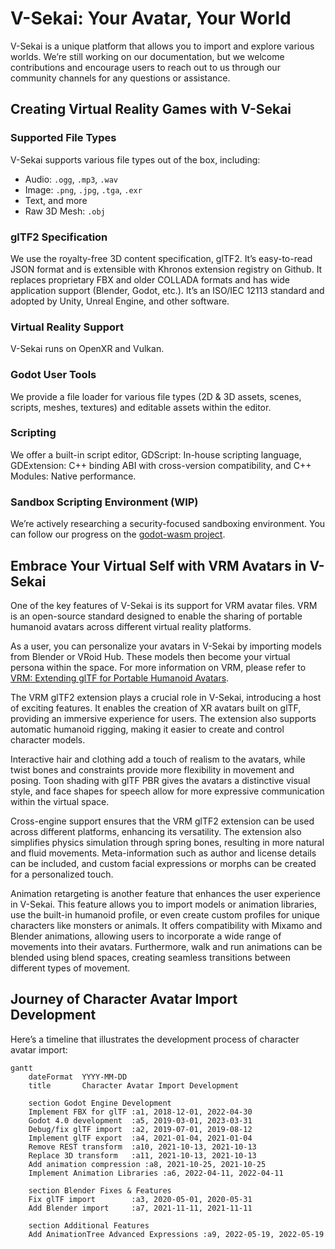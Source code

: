 # V-Sekai: Your Avatar, Your World

V-Sekai is a unique platform that allows you to import and explore various worlds. We're still working on our documentation, but we welcome contributions and encourage users to reach out to us through our community channels for any questions or assistance.

## Creating Virtual Reality Games with V-Sekai

### Supported File Types

V-Sekai supports various file types out of the box, including:

- Audio: `.ogg`, `.mp3`, `.wav`
- Image: `.png`, `.jpg`, `.tga`, `.exr`
- Text, and more
- Raw 3D Mesh: `.obj`

### glTF2 Specification

We use the royalty-free 3D content specification, glTF2. It's easy-to-read JSON format and is extensible with Khronos extension registry on Github. It replaces proprietary FBX and older COLLADA formats and has wide application support (Blender, Godot, etc.). It's an ISO/IEC 12113 standard and adopted by Unity, Unreal Engine, and other software.

### Virtual Reality Support

V-Sekai runs on OpenXR and Vulkan.

### Godot User Tools

We provide a file loader for various file types (2D & 3D assets, scenes, scripts, meshes, textures) and editable assets within the editor.

### Scripting

We offer a built-in script editor, GDScript: In-house scripting language, GDExtension: C++ binding ABI with cross-version compatibility, and C++ Modules: Native performance.

### Sandbox Scripting Environment (WIP)

We're actively researching a security-focused sandboxing environment. You can follow our progress on the [godot-wasm project](https://github.com/ashtonmeuser/godot-wasm).

## Embrace Your Virtual Self with VRM Avatars in V-Sekai

One of the key features of V-Sekai is its support for VRM avatar files. VRM is an open-source standard designed to enable the sharing of portable humanoid avatars across different virtual reality platforms.

As a user, you can personalize your avatars in V-Sekai by importing models from Blender or VRoid Hub. These models then become your virtual persona within the space. For more information on VRM, please refer to [VRM: Extending glTF for Portable Humanoid Avatars](https://www.khronos.org/assets/uploads/developers/presentations/VRM-Extending-glTF-for-Portable-Humanoid-Avatars_SIGGRAPH-Asia_Nov19.pdf).

The VRM glTF2 extension plays a crucial role in V-Sekai, introducing a host of exciting features. It enables the creation of XR avatars built on glTF, providing an immersive experience for users. The extension also supports automatic humanoid rigging, making it easier to create and control character models.

Interactive hair and clothing add a touch of realism to the avatars, while twist bones and constraints provide more flexibility in movement and posing. Toon shading with glTF PBR gives the avatars a distinctive visual style, and face shapes for speech allow for more expressive communication within the virtual space.

Cross-engine support ensures that the VRM glTF2 extension can be used across different platforms, enhancing its versatility. The extension also simplifies physics simulation through spring bones, resulting in more natural and fluid movements. Meta-information such as author and license details can be included, and custom facial expressions or morphs can be created for a personalized touch.

Animation retargeting is another feature that enhances the user experience in V-Sekai. This feature allows you to import models or animation libraries, use the built-in humanoid profile, or even create custom profiles for unique characters like monsters or animals. It offers compatibility with Mixamo and Blender animations, allowing users to incorporate a wide range of movements into their avatars. Furthermore, walk and run animations can be blended using blend spaces, creating seamless transitions between different types of movement.

## Journey of Character Avatar Import Development

Here's a timeline that illustrates the development process of character avatar import:

```mermaid
gantt
    dateFormat  YYYY-MM-DD
    title       Character Avatar Import Development

    section Godot Engine Development
    Implement FBX for glTF :a1, 2018-12-01, 2022-04-30
    Godot 4.0 development  :a5, 2019-03-01, 2023-03-31
    Debug/fix glTF import  :a2, 2019-07-01, 2019-08-12
    Implement glTF export  :a4, 2021-01-04, 2021-01-04
    Remove REST transform  :a10, 2021-10-13, 2021-10-13
    Replace 3D transform   :a11, 2021-10-13, 2021-10-13
    Add animation compression :a8, 2021-10-25, 2021-10-25
    Implement Animation Libraries :a6, 2022-04-11, 2022-04-11

    section Blender Fixes & Features
    Fix glTF import        :a3, 2020-05-01, 2020-05-31
    Add Blender import     :a7, 2021-11-11, 2021-11-11

    section Additional Features
    Add AnimationTree Advanced Expressions :a9, 2022-05-19, 2022-05-19
```
